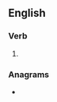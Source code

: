 ==English==

===Verb===
{{head|en|verb form}}

# {{en-third-person singular of|braze}}

===Anagrams===
* {{anagrams|en|zebras}}